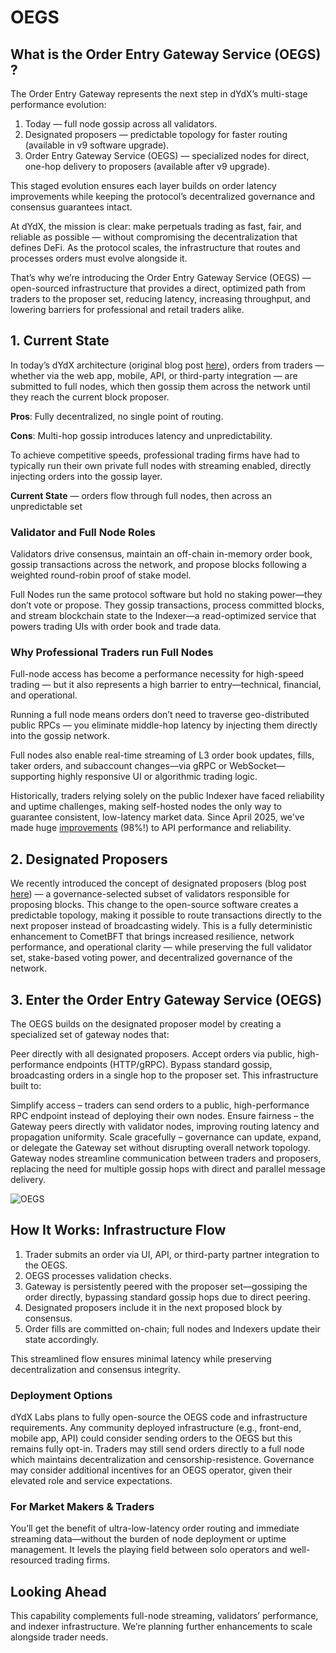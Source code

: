 
# OEGS

## What is the Order Entry Gateway Service (OEGS) ?
The Order Entry Gateway represents the next step in dYdX’s multi-stage performance evolution:

1. Today — full node gossip across all validators.
2. Designated proposers — predictable topology for faster routing (available in v9 software upgrade).
3. Order Entry Gateway Service (OEGS) — specialized nodes for direct, one-hop delivery to proposers (available after v9 upgrade).

This staged evolution ensures each layer builds on order latency improvements while keeping the protocol’s decentralized governance and consensus guarantees intact.

At dYdX, the mission is clear: make perpetuals trading as fast, fair, and reliable as possible — without compromising the decentralization that defines DeFi. As the protocol scales, the infrastructure that routes and processes orders must evolve alongside it.

That’s why we’re introducing the Order Entry Gateway Service (OEGS) — open-sourced infrastructure that provides a direct, optimized path from traders to the proposer set, reducing latency, increasing throughput, and lowering barriers for professional and retail traders alike.

## 1. Current State
In today’s dYdX architecture (original blog post [here](https://www.dydx.xyz/blog/v4-technical-architecture-overview)), orders from traders — whether via the web app, mobile, API, or third-party integration — are submitted to full nodes, which then gossip them across the network until they reach the current block proposer.

**Pros**: Fully decentralized, no single point of routing.

**Cons**: Multi-hop gossip introduces latency and unpredictability.

To achieve competitive speeds, professional trading firms have had to typically run their own private full nodes with streaming enabled, directly injecting orders into the gossip layer.

**Current State** — orders flow through full nodes, then across an unpredictable set


### Validator and Full Node Roles
Validators drive consensus, maintain an off-chain in-memory order book, gossip transactions across the network, and propose blocks following a weighted round-robin proof of stake model.

Full Nodes run the same protocol software but hold no staking power—they don’t vote or propose. They gossip transactions, process committed blocks, and stream blockchain state to the Indexer—a read-optimized service that powers trading UIs with order book and trade data. 

### Why Professional Traders run Full Nodes
Full-node access has become a performance necessity for high-speed trading — but it also represents a high barrier to entry—technical, financial, and operational.

Running a full node means orders don’t need to traverse geo-distributed public RPCs — you eliminate middle-hop latency by injecting them directly into the gossip network.

Full nodes also enable real-time streaming of L3 order book updates, fills, taker orders, and subaccount changes—via gRPC or WebSocket—supporting highly responsive UI or algorithmic trading logic.

Historically, traders relying solely on the public Indexer have faced reliability and uptime challenges, making self-hosted nodes the only way to guarantee consistent, low-latency market data. Since April 2025, we've made huge [improvements](https://x.com/AntonioMJuliano/status/1924593158165344628) (98%!) to API performance and reliability.

## 2. Designated Proposers
We recently introduced the concept of designated proposers (blog post [here](https://www.dydx.xyz/blog/governance-controlled-path-reliability-and-performance)) — a governance-selected subset of validators responsible for proposing blocks. This change to the open-source software creates a predictable topology, making it possible to route transactions directly to the next proposer instead of broadcasting widely. This is a fully deterministic enhancement to CometBFT that brings increased resilience, network performance, and operational clarity — while preserving the full validator set, stake-based voting power, and decentralized governance of the network.

## 3. Enter the Order Entry Gateway Service (OEGS)
The OEGS builds on the designated proposer model by creating a specialized set of gateway nodes that:

Peer directly with all designated proposers.
Accept orders via public, high-performance endpoints (HTTP/gRPC).
Bypass standard gossip, broadcasting orders in a single hop to the proposer set.
This infrastructure built to:

Simplify access – traders can send orders to a public, high-performance RPC endpoint instead of deploying their own nodes.
Ensure fairness – the Gateway peers directly with validator nodes, improving routing latency and propagation uniformity.
Scale gracefully – governance can update, expand, or delegate the Gateway set without disrupting overall network topology.
Gateway nodes streamline communication between traders and proposers, replacing the need for multiple gossip hops with direct and parallel message delivery.

![OEGS](/OEGS.png)

## How It Works: Infrastructure Flow
1. Trader submits an order via UI, API, or third-party partner integration to the OEGS.
2. OEGS processes validation checks.
3. Gateway is persistently peered with the proposer set—gossiping the order directly, bypassing standard gossip hops due to direct peering.
4. Designated proposers include it in the next proposed block by consensus.
5. Order fills are committed on-chain; full nodes and Indexers update their state accordingly.

This streamlined flow ensures minimal latency while preserving decentralization and consensus integrity.

### Deployment Options
dYdX Labs plans to fully open-source the OEGS code and infrastructure requirements. Any community deployed infrastructure (e.g., front-end, mobile app, API) could consider sending orders to the OEGS but this remains fully opt-in. Traders may still send orders directly to a full node which maintains decentralization and censorship-resistence. Governance may consider additional incentives for an OEGS operator, given their elevated role and service expectations.

### For Market Makers & Traders
You’ll get the benefit of ultra-low-latency order routing and immediate streaming data—without the burden of node deployment or uptime management. It levels the playing field between solo operators and well-resourced trading firms.

## Looking Ahead
This capability complements full-node streaming, validators’ performance, and indexer infrastructure. We’re planning further enhancements to scale alongside trader needs.